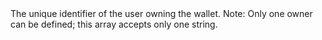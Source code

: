   

  
<ParamField body="Owners" type="array" required>  
<String />     
The unique identifier of the user owning the wallet.
Note: Only one owner can be defined; this array accepts only one string.   

<Expandable title="properties">  

</Expandable> 
</ParamField>